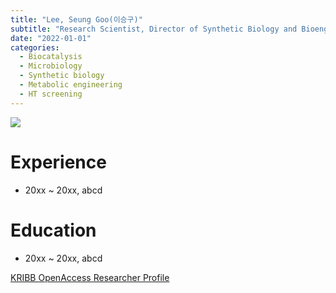 ```yaml
---
title: "Lee, Seung Goo(이승구)"
subtitle: "Research Scientist, Director of Synthetic Biology and Bioengineering Research Institute (합성생물학연구소)"
date: "2022-01-01"
categories:
  - Biocatalysis
  - Microbiology
  - Synthetic biology
  - Metabolic engineering
  - HT screening
---
```


![](images/image-700235287.png){fig-align="center"}


# Experience

- 20xx ~ 20xx, abcd


# Education

- 20xx ~ 20xx, abcd


[KRIBB OpenAccess Researcher Profile](https://oak.kribb.re.kr/researcher-profile?ep=340)
